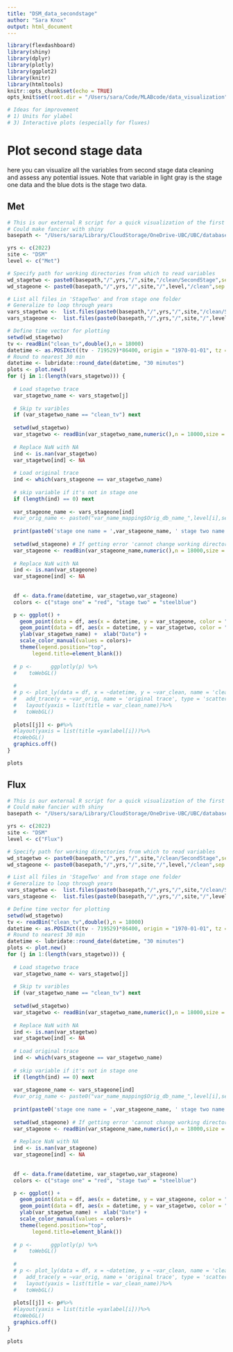 ```yaml
---
title: "DSM_data_secondstage"
author: "Sara Knox"
output: html_document
---
```

<!-- NOTES: 
Need an excel spreadsheet similar to 'name_mapping_DSM.xlsx' to run -->

```r
library(flexdashboard)
library(shiny)
library(dplyr)
library(plotly)
library(ggplot2)
library(knitr)
library(htmltools)
knitr::opts_chunk$set(echo = TRUE)
opts_knit$set(root.dir = "/Users/sara/Code/MLABcode/data_visualization") # Specify directory

# Ideas for improvement
# 1) Units for ylabel
# 3) Interactive plots (especially for fluxes)
```

# Plot second stage data {.tabset}

here you can visualize all the variables from second stage data cleaning and assess any potential issues. Note that variable in light gray is the stage one data and the blue dots is the stage two data.

## Met
```r
# This is our external R script for a quick visualization of the first stage data
# Could make fancier with shiny
basepath <- "/Users/sara/Library/CloudStorage/OneDrive-UBC/UBC/database"

yrs <- c(2022)
site <- "DSM"
level <- c("Met")

# Specify path for working directories from which to read variables
wd_stagetwo <- paste0(basepath,"/",yrs,"/",site,"/clean/SecondStage",sep = "")
wd_stageone <- paste0(basepath,"/",yrs,"/",site,"/",level,"/clean",sep = "")

# List all files in 'StageTwo' and from stage one folder
# Generalize to loop through years
vars_stagetwo <-  list.files(paste0(basepath,"/",yrs,"/",site,"/clean/SecondStage",sep = ""))
vars_stageone <-  list.files(paste0(basepath,"/",yrs,"/",site,"/",level,"/clean",sep = ""))

# Define time vector for plotting
setwd(wd_stagetwo)
tv <- readBin("clean_tv",double(),n = 18000)
datetime <- as.POSIXct((tv - 719529)*86400, origin = "1970-01-01", tz = "UTC")
# Round to nearest 30 min
datetime <- lubridate::round_date(datetime, "30 minutes") 
plots <- plot.new()
for (j in 1:(length(vars_stagetwo))) { 
  
  # Load stagetwo trace
  var_stagetwo_name <- vars_stagetwo[j]
  
  # Skip tv varibles
  if (var_stagetwo_name == "clean_tv") next
  
  setwd(wd_stagetwo)
  var_stagetwo <- readBin(var_stagetwo_name,numeric(),n = 18000,size = 4)
  
  # Replace NaN with NA
  ind <- is.nan(var_stagetwo) 
  var_stagetwo[ind] <- NA
  
  # Load original trace
  ind <- which(vars_stageone == var_stagetwo_name)
  
  # skip variable if it's not in stage one
  if (length(ind) == 0) next
  
  var_stageone_name <- vars_stageone[ind]
  #var_orig_name <- paste0("var_name_mapping$Orig_db_name_",level[i],sep = "")[ind]
  
  print(paste0('stage one name = ',var_stageone_name, ' stage two name = ',var_stagetwo_name ,sep = ''))
  
  setwd(wd_stageone) # If getting error 'cannot change working directory', make sure you are connected to vinimet
  var_stageone <- readBin(var_stageone_name,numeric(),n = 18000,size = 4)
  
  # Replace NaN with NA
  ind <- is.nan(var_stageone) 
  var_stageone[ind] <- NA
  
  
  df <- data.frame(datetime, var_stagetwo,var_stageone)
  colors <- c("stage one" = "red", "stage two" = "steelblue")

  p <- ggplot() + 
    geom_point(data = df, aes(x = datetime, y = var_stageone, color = "stage one")) +
    geom_point(data = df, aes(x = datetime, y = var_stagetwo, color = "stage two")) +
    ylab(var_stagetwo_name) +  xlab("Date") +
    scale_color_manual(values = colors)+
    theme(legend.position="top",
        legend.title=element_blank())
  
  # p <-      ggplotly(p) %>%
  #    toWebGL()
  
  # 
  # p <- plot_ly(data = df, x = ~datetime, y = ~var_clean, name = 'clean trace', type = 'scatter', mode = 'markers') %>%
  #   add_trace(y = ~var_orig, name = 'original trace', type = 'scatter', mode = 'markers') %>%
  #   layout(yaxis = list(title = var_clean_name))%>%
  #   toWebGL()
  
  plots[[j]] <- p#%>% 
  #layout(yaxis = list(title =yaxlabel[i]))%>%
  #toWebGL()
  graphics.off()
}
```

```r
plots
```

## Flux
```r
# This is our external R script for a quick visualization of the first stage data
# Could make fancier with shiny
basepath <- "/Users/sara/Library/CloudStorage/OneDrive-UBC/UBC/database"

yrs <- c(2022)
site <- "DSM"
level <- c("Flux")

# Specify path for working directories from which to read variables
wd_stagetwo <- paste0(basepath,"/",yrs,"/",site,"/clean/SecondStage",sep = "")
wd_stageone <- paste0(basepath,"/",yrs,"/",site,"/",level,"/clean",sep = "")

# List all files in 'StageTwo' and from stage one folder
# Generalize to loop through years
vars_stagetwo <-  list.files(paste0(basepath,"/",yrs,"/",site,"/clean/SecondStage",sep = ""))
vars_stageone <-  list.files(paste0(basepath,"/",yrs,"/",site,"/",level,"/clean",sep = ""))

# Define time vector for plotting
setwd(wd_stagetwo)
tv <- readBin("clean_tv",double(),n = 18000)
datetime <- as.POSIXct((tv - 719529)*86400, origin = "1970-01-01", tz = "UTC")
# Round to nearest 30 min
datetime <- lubridate::round_date(datetime, "30 minutes") 
plots <- plot.new()
for (j in 1:(length(vars_stagetwo))) { 
  
  # Load stagetwo trace
  var_stagetwo_name <- vars_stagetwo[j]
  
  # Skip tv varibles
  if (var_stagetwo_name == "clean_tv") next
  
  setwd(wd_stagetwo)
  var_stagetwo <- readBin(var_stagetwo_name,numeric(),n = 18000,size = 4)
  
  # Replace NaN with NA
  ind <- is.nan(var_stagetwo) 
  var_stagetwo[ind] <- NA
  
  # Load original trace
  ind <- which(vars_stageone == var_stagetwo_name)
  
  # skip variable if it's not in stage one
  if (length(ind) == 0) next
  
  var_stageone_name <- vars_stageone[ind]
  #var_orig_name <- paste0("var_name_mapping$Orig_db_name_",level[i],sep = "")[ind]
  
  print(paste0('stage one name = ',var_stageone_name, ' stage two name = ',var_stagetwo_name ,sep = ''))
  
  setwd(wd_stageone) # If getting error 'cannot change working directory', make sure you are connected to vinimet
  var_stageone <- readBin(var_stageone_name,numeric(),n = 18000,size = 4)
  
  # Replace NaN with NA
  ind <- is.nan(var_stageone) 
  var_stageone[ind] <- NA
  
  
  df <- data.frame(datetime, var_stagetwo,var_stageone)
  colors <- c("stage one" = "red", "stage two" = "steelblue")

  p <- ggplot() + 
    geom_point(data = df, aes(x = datetime, y = var_stageone, color = "stage one")) +
    geom_point(data = df, aes(x = datetime, y = var_stagetwo, color = "stage two")) +
    ylab(var_stagetwo_name) +  xlab("Date") +
    scale_color_manual(values = colors)+
    theme(legend.position="top",
        legend.title=element_blank())
  
  # p <-      ggplotly(p) %>%
  #    toWebGL()
  
  # 
  # p <- plot_ly(data = df, x = ~datetime, y = ~var_clean, name = 'clean trace', type = 'scatter', mode = 'markers') %>%
  #   add_trace(y = ~var_orig, name = 'original trace', type = 'scatter', mode = 'markers') %>%
  #   layout(yaxis = list(title = var_clean_name))%>%
  #   toWebGL()
  
  plots[[j]] <- p#%>% 
  #layout(yaxis = list(title =yaxlabel[i]))%>%
  #toWebGL()
  graphics.off()
}
```

```r
plots
```